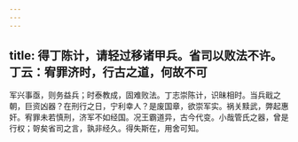 ```yaml
---
---
---
```

title: 得丁陈计，请轻过移诸甲兵。省司以败法不许。丁云：宥罪济时，行古之道，何故不可
---



军兴事亟，则务益兵；时泰教成，固难败法。丁志崇陈计，识昧相时。当兵戢之朝，巨资凶器？在刑行之日，宁利幸人？是废国章，欲崇军实。祸关黩武，弊起惠奸。宥罪未若慎刑，济军不如经国。况王霸道异，古今代变。小哉管氏之器，曾是行权；哿矣省司之言，孰非经久。得失斯在，用舍可知。